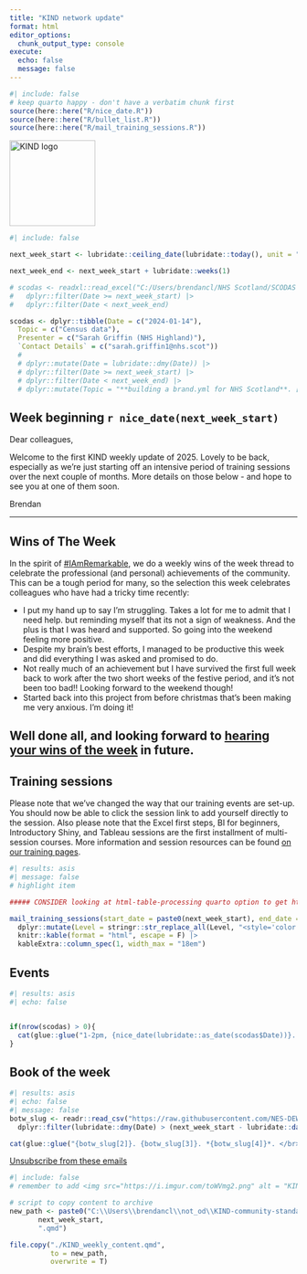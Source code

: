 ---
title: "KIND network update"
format: html
editor_options: 
  chunk_output_type: console
execute:
  echo: false
  message: false
---

```{r}
#| include: false
# keep quarto happy - don't have a verbatim chunk first
source(here::here("R/nice_date.R"))
source(here::here("R/bullet_list.R"))
source(here::here("R/mail_training_sessions.R"))

```

```{=html}
<img src="https://i.imgur.com/iJIRbhV.png" alt = "KIND logo" height="150">
```

```{r}
#| include: false

next_week_start <- lubridate::ceiling_date(lubridate::today(), unit = "week", week_start = 1)

next_week_end <- next_week_start + lubridate::weeks(1)

# scodas <- readxl::read_excel("C:/Users/brendancl/NHS Scotland/SCODAS - SCODAS oversight group - SCODAS oversight group/Schedule/SCODAS Schedule and Future Topics.xlsx") |>
#   dplyr::filter(Date >= next_week_start) |>
#   dplyr::filter(Date < next_week_end)

scodas <- dplyr::tibble(Date = c("2024-01-14"),
  Topic = c("Census data"),
  Presenter = c("Sarah Griffin (NHS Highland)"),
  `Contact Details` = c("sarah.griffin1@nhs.scot"))
  #                                                                        kcm <- readr::read_csv("https://raw.githubusercontent.com/NES-DEW/KIND-community-standards/main/data/KIND_community_meetups.csv") |>
  # dplyr::mutate(Date = lubridate::dmy(Date)) |>
  # dplyr::filter(Date >= next_week_start) |>
  # dplyr::filter(Date < next_week_end) |>
  # dplyr::mutate(Topic = "**building a brand.yml for NHS Scotland**. [brand.yml](https://posit-dev.github.io/brand-yml/) is a new and concise way of styling Quarto documents. [NHS England have recently produced a template file](https://posit-dev.github.io/brand-yml/inspiration/brand-guidelines/nhsr-community/), and the plan for this week's community meetup is to spend an hour working together to develop one for Scotland. All welcome, especially non-expert and new R users, because this looks like a great starter project if you're looking for a first R project with a public component")

```

## Week beginning `r nice_date(next_week_start)`

Dear colleagues, 

Welcome to the first KIND weekly update of 2025. Lovely to be back, especially as we're just starting off an intensive period of training sessions over the next couple of months. More details on those below - and hope to see you at one of them soon. 

Brendan

---

## Wins of The Week
In the spirit of [#IAmRemarkable](https://www.rmrkblty.org/iamremarkable), we do a weekly wins of the week thread to celebrate the professional (and personal) achievements of the community. This can be a tough period for many, so the selection this week celebrates colleagues who have had a tricky time recently:

+ I put my hand up to say I'm struggling. Takes a lot for me to admit that I need help. but reminding myself that its not a sign of weakness. And the plus is that I was heard and supported. So going into the weekend feeling more positive.
+ Despite my brain's best efforts, I managed to be productive this week and did everything I was asked and promised to do.
+ Not really much of an achievement but I have survived the first full week back to work after the two short weeks of the festive period, and it's not been too bad!! Looking forward to the weekend though!
+ Started back into this project from before christmas that's been making me very anxious. I'm doing it!

Well done all, and looking forward to [hearing your wins of the week](https://forms.office.com/e/8DgpNP6rcK) in future.
---

## Training sessions

Please note that we've changed the way that our training events are set-up. You should now be able to click the session link to add yourself directly to the session. Also please note that the Excel first steps, BI for beginners, Introductory Shiny, and Tableau sessions are the first installment of multi-session courses. More information and session resources can be found [on our training pages](https://nes-dew.github.io/KIND-training/).

```{r}
#| results: asis
#| message: false
# highlight item

##### CONSIDER looking at html-table-processing quarto option to get html tables to behave

mail_training_sessions(start_date = paste0(next_week_start), end_date =   paste0(next_week_end)) |>
  dplyr::mutate(Level = stringr::str_replace_all(Level, "<style='color:red'>", "")) |>
  knitr::kable(format = "html", escape = F) |>
  kableExtra::column_spec(1, width_max = "18em")

```

## Events

```{r}
#| results: asis
#| echo: false


if(nrow(scodas) > 0){
  cat(glue::glue("1-2pm, {nice_date(lubridate::as_date(scodas$Date))}. The Scottish Community of Data Analysts is a community of practice for those working with data in territorial NHS Boards. Next week, the presenter will be [{scodas$Presenter} - {scodas$Topic}](https://teams.microsoft.com/l/meetup-join/19%3a109a603c446743308bff6588820372a9%40thread.tacv2/1671457631308?context=%7b%22Tid%22%3a%2210efe0bd-a030-4bca-809c-b5e6745e499a%22%2c%22Oid%22%3a%2284150c3d-baed-4515-8eee-8f13ed0d9650%22%7d)."))
}

```

## Book of the week

```{r}
#| results: asis
#| echo: false
#| message: false
botw_slug <- readr::read_csv("https://raw.githubusercontent.com/NES-DEW/KIND-community-standards/main/data/KIND_book_of_the_week.csv") |>
  dplyr::filter(lubridate::dmy(Date) > (next_week_start - lubridate::days(7)))

cat(glue::glue("{botw_slug[2]}. {botw_slug[3]}. *{botw_slug[4]}*. </br> ISBN {botw_slug[5]}, <a href='{botw_slug[6]}'>Worldcat</a>.</br></br> {botw_slug[8]}"))
```

[Unsubscribe from these emails](https://forms.office.com/r/t97cZDiw7y)

```{r}
#| include: false
# remember to add <img src="https://i.imgur.com/toWVmg2.png" alt = "KIND logo">

# script to copy content to archive
new_path <- paste0("C:\\Users\\brendancl\\not_od\\KIND-community-standards\\ml_archive\\KIND_weekly_update_",
       next_week_start,
       ".qmd")

file.copy("./KIND_weekly_content.qmd",
          to = new_path,
          overwrite = T)

```
